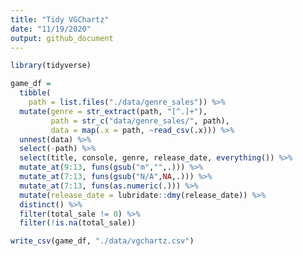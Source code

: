 ```yaml
---
title: "Tidy VGChartz"
date: "11/19/2020"
output: github_document
---
```


```r
library(tidyverse)
```

```r
game_df = 
  tibble(
    path = list.files("./data/genre_sales")) %>%   
  mutate(genre = str_extract(path, "[^.]+"),
         path = str_c("data/genre_sales/", path),
         data = map(.x = path, ~read_csv(.x))) %>%
  unnest(data) %>%
  select(-path) %>%
  select(title, console, genre, release_date, everything()) %>%
  mutate_at(9:13, funs(gsub("m","",.))) %>%
  mutate_at(7:13, funs(gsub("N/A",NA,.))) %>%
  mutate_at(7:13, funs(as.numeric(.))) %>%
  mutate(release_date = lubridate::dmy(release_date)) %>%
  distinct() %>%
  filter(total_sale != 0) %>%
  filter(!is.na(total_sale))

write_csv(game_df, "./data/vgchartz.csv")
```

